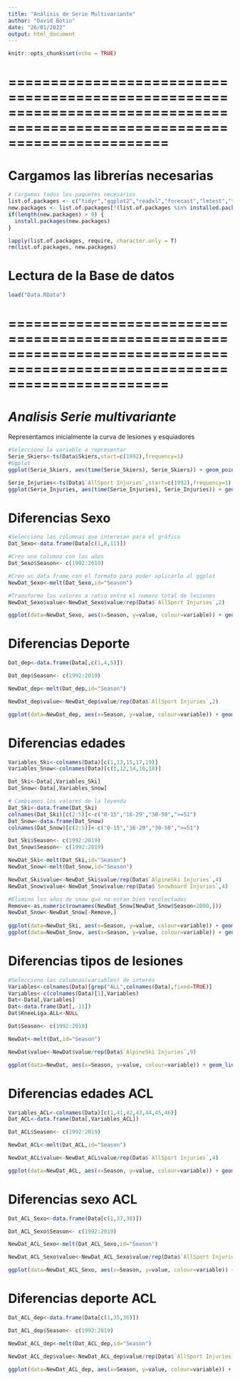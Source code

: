 ---
title: "Análisis de Serie Multivariante"
author: "David Botin"
date: "26/01/2022"
output: html_document
---

```{r setup, include=FALSE}
knitr::opts_chunk$set(echo = TRUE)
```

===========================================================================================================================
===========================================================================================================================

# Cargamos las librerías necesarias

```{r,warning=FALSE,message=FALSE}
# Cargamos todos los paquetes necesarios
list.of.packages <- c("tidyr","ggplot2","readxl","forecast","lmtest","tseries","reshape2","ggpubr","car","stringr") 
new.packages <- list.of.packages[!(list.of.packages %in% installed.packages()[,"Package"])]
if(length(new.packages) > 0) {
  install.packages(new.packages)
}

lapply(list.of.packages, require, character.only = T)
rm(list.of.packages, new.packages)

```

# Lectura de la Base de datos

```{r}
load("Data.RData")
```
===========================================================================================================================
===========================================================================================================================

# *Analisis Serie multivariante*

Representamos inicialmente la curva de lesiones y esquiadores

```{r}
#Selecciono la variable a representar
Serie_Skiers<-ts(Data$Skiers,start=c(1992),frequency=1)
#Ggplot
ggplot(Serie_Skiers, aes(time(Serie_Skiers), Serie_Skiers)) + geom_point()  + geom_line(color="steelblue") + xlab("Año") + ylab("Nº de esquiadores") + ggtitle("Serie Temporal esquiadores") + theme_classic()

Serie_Injuries<-ts(Data$`AllSport Injuries`,start=c(1992),frequency=1)
ggplot(Serie_Injuries, aes(time(Serie_Injuries), Serie_Injuries)) + geom_point()  + geom_line(color="steelblue") + xlab("Año") + ylab("Nº de Lesiones") + ggtitle("Serie Temporal lesiones") + theme_classic()
```


# Diferencias Sexo
```{r}
#Selecciono las columnas que interesan para el gráfico
Dat_Sexo<-data.frame(Data[c(1,8,11)])

#Creo una columna con los años
Dat_Sexo$Season<- c(1992:2019)

#Creo un data frame con el formato para poder aplicarlo al ggplot
NewDat_Sexo<-melt(Dat_Sexo,id="Season")

#Transformo los valores a ratio entre el numero total de lesiones
NewDat_Sexo$value<-NewDat_Sexo$value/rep(Data$`AllSport Injuries`,2)

ggplot(data=NewDat_Sexo, aes(x=Season, y=value, colour=variable)) + geom_line(size=1) + ggtitle("Lesiones según el sexo")

```

# Diferencias Deporte

```{r}
Dat_dep<-data.frame(Data[,c(1,4,5)])

Dat_dep$Season<- c(1992:2019)

NewDat_dep<-melt(Dat_dep,id="Season")

NewDat_dep$value<-NewDat_dep$value/rep(Data$`AllSport Injuries`,2)

ggplot(data=NewDat_dep, aes(x=Season, y=value, colour=variable)) + geom_line(size=1) + ggtitle("Lesiones según el deporte")
```

# Diferencias edades

```{r}
Variables_Ski<-colnames(Data)[c(1,13,15,17,19)]
Variables_Snow<-colnames(Data)[c(1,12,14,16,18)]

Dat_Ski<-Data[,Variables_Ski]
Dat_Snow<-Data[,Variables_Snow]

# Cambiamos los valores de la leyenda
Dat_Ski<-data.frame(Dat_Ski)
colnames(Dat_Ski)[c(2:5)]<-c("0-15","16-29","30-50",">=51")
Dat_Snow<-data.frame(Dat_Snow)
colnames(Dat_Snow)[c(2:5)]<-c("0-15","16-29","30-50",">=51")

Dat_Ski$Season<- c(1992:2019)
Dat_Snow$Season<- c(1992:2019)

NewDat_Ski<-melt(Dat_Ski,id="Season")
NewDat_Snow<-melt(Dat_Snow,id="Season")

NewDat_Ski$value<-NewDat_Ski$value/rep(Data$`AlpineSki Injuries`,4)
NewDat_Snow$value<-NewDat_Snow$value/rep(Data$`Snowboard Injuries`,4)

#Elimino los años de snow que no estan bien recolectados
Remove<-as.numeric(rownames(NewDat_Snow[NewDat_Snow$Season<2000,]))
NewDat_Snow<-NewDat_Snow[-Remove,]
                  
ggplot(data=NewDat_Ski, aes(x=Season, y=value, colour=variable)) + geom_line(size=1) + ggtitle("Lesiones de esquí según la edad")
ggplot(data=NewDat_Snow, aes(x=Season, y=value, colour=variable)) + geom_line(size=1) + ggtitle("Lesiones de snowboard según la edad")
```
# Diferencias tipos de lesiones

```{r}
#Selecciono las columnas(variables) de interés
Variables<-colnames(Data)[grep("ALL",colnames(Data),fixed=TRUE)]
Variables<-c(colnames(Data)[1],Variables)
Dat<-Data[,Variables]
Dat<-data.frame(Dat[,-11])
Dat$KneeLiga.ALL<-NULL

Dat$Season<- c(1992:2019)

NewDat<-melt(Dat,id="Season")

NewDat$value<-NewDat$value/rep(Data$`AlpineSki Injuries`,9)

ggplot(data=NewDat, aes(x=Season, y=value, colour=variable)) + geom_line(size=1) + ggtitle("Nº de lesiones según el tipo")
```


# Diferencias edades ACL

```{r}
Variables_ACL<-colnames(Data)[c(1,41,42,43,44,45,46)]
Dat_ACL<-data.frame(Data[,Variables_ACL])

Dat_ACL$Season<- c(1992:2019)

NewDat_ACL<-melt(Dat_ACL,id="Season")

NewDat_ACL$value<-NewDat_ACL$value/rep(Data$`AllSport Injuries`,4)

ggplot(data=NewDat_ACL, aes(x=Season, y=value, colour=variable)) + geom_line(size=1) + theme_classic() + ggtitle("Lesiones ACL por edades")
```
# Diferencias sexo ACL

```{r}
Dat_ACL_Sexo<-data.frame(Data[c(1,37,38)])

Dat_ACL_Sexo$Season<- c(1992:2019)

NewDat_ACL_Sexo<-melt(Dat_ACL_Sexo,id="Season")

NewDat_ACL_Sexo$value<-NewDat_ACL_Sexo$value/rep(Data$`AllSport Injuries`,2)

ggplot(data=NewDat_ACL_Sexo, aes(x=Season, y=value, colour=variable)) + geom_line(size=1) + ggtitle("Lesiones ACL según el sexo") + theme_classic()
```

# Diferencias deporte ACL

```{r}
Dat_ACL_dep<-data.frame(Data[c(1,35,36)])

Dat_ACL_dep$Season<- c(1992:2019)

NewDat_ACL_dep<-melt(Dat_ACL_dep,id="Season")

NewDat_ACL_dep$value<-NewDat_ACL_dep$value/rep(Data$`AllSport Injuries`,2)

ggplot(data=NewDat_ACL_dep, aes(x=Season, y=value, colour=variable)) + geom_line(size=1) + ggtitle("Lesiones ACL según el deporte") + theme_classic()
```
